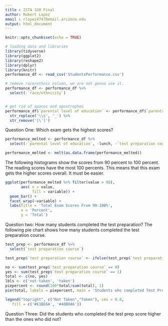 ```yaml
---
title : ISTA 320 Final
author: Robert Lopez  
email : rlopez4747@email.arizona.edu
output: html_document
---
```


```r
knitr::opts_chunk$set(echo = TRUE)
```

```r
# loading data and libraries
library(tidyverse)
library(ggplot2)
library(reshape2)
library(dplyr)
library(knitr)
performance_df <- read_csv('StudentsPerformance.csv')

# remove race/ethnic column, we are not gonna use it. 
performance_df <- performance_df %>%
  select(-`race/ethnicity`)


# get rid of spaces and apostrophes 
performance_df$`parental level of education` <- performance_df$`parental level of education` %>%
  str_replace('\\s', '_') %>%
  str_remove('[\']')
```

Question One: Which exam gets the highest scores?
```r
performance_melted <- performance_df %>%
  select(-`parental level of education`, -lunch, -`test preparation course`, -gender)

performance_melted <- melt(as.data.frame(performance_melted))
```

The following histograms show the scores from 90 percent to 100 percent. The reading scores have the most 100 percents. This means that this exam gets the higher scores overall. It must be easier. 
```r
ggplot(performance_melted %>% filter(value > 90),
       aes( x = value,
            fill = variable)) +
  geom_bar() +
  facet_wrap(~variable) +
  labs(title = 'Total Exam Scores From 90-100%',
       x = 'Percent',
       y = 'Total')
```

Question two: How many students completed the test preparation?
The following pie chart shows how many students completed the test preparation course.

```r
test_prep <- performance_df %>%
  select(`test preparation course`)

test_prep$`test preparation course` <- ifelse(test_prep$`test preparation course` == 'none', 0, 1)

no <- sum(test_prep$`test preparation course` == 0)
yes <- sum(test_prep$`test preparation course` == 1)
total <- c(no, yes)
lbls <- c('not-taken', 'taken')
piepercent <- round(100*total/sum(total), 1)
pie(total, labels = piepercent, main = 'Students who completed Test Prep' ,col = c('#E1BE6A', '#40B0A6')) 

legend("topright", c("Not Taken","Taken"), cex = 0.8,
   fill = c('#E1BE6A', '#40B0A6'))
```

Question Three: Did the students who completed the test prep score higher than the ones who did not?
